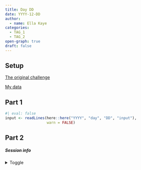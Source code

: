 ```yaml
---
title: Day DD
date: YYYY-12-DD
author: 
  - name: Ella Kaye
categories:
  - TAG_1
  - TAG_2
open-graph: true
draft: false
---
```


## Setup

[The original challenge](https://adventofcode.com/YYYY/day/DD)

[My data](input)

## Part 1

```r
#| eval: false
input <- readLines(here::here("YYYY", "day", "DD", "input"),
                   warn = FALSE)
```

## Part 2


##### Session info {.appendix}

<details><summary>Toggle</summary>

```r
#| echo: false
library(sessioninfo)
# save the session info as an object
pkg_session <- session_info(pkgs = "attached")

# get the quarto version
quarto_version <- system("quarto --version", intern = TRUE)

# inject the quarto info
pkg_session$platform$quarto <- paste(
  system("quarto --version", intern = TRUE), 
  "@", 
  quarto::quarto_path()
  )

# print it out
pkg_session
```

</details>





